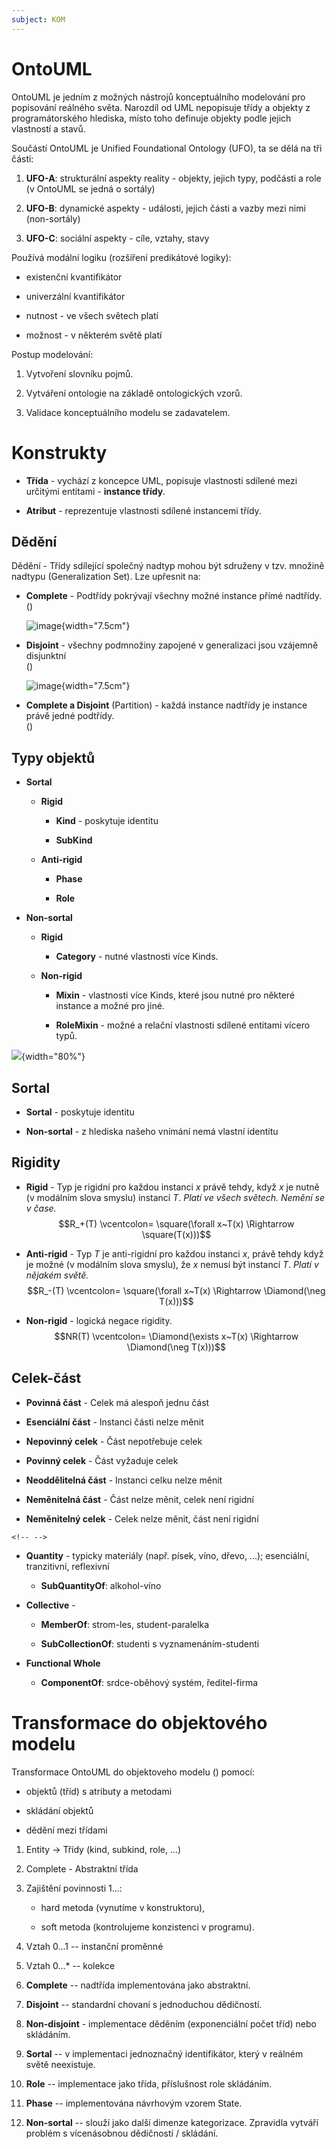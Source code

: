 ```yaml
---
subject: KOM
---
```


# OntoUML

OntoUML je jedním z možných nástrojů konceptuálního modelování pro
popisování reálného světa. Narozdíl od UML nepopisuje třídy a objekty z
programátorského hlediska, místo toho definuje objekty podle jejich
vlastností a stavů.

Součástí OntoUML je Unified Foundational Ontology (UFO), ta se dělá na
tři části:

1.  **UFO-A**: strukturální aspekty reality - objekty, jejich typy,
    podčásti a role (v OntoUML se jedná o sortály)

2.  **UFO-B**: dynamické aspekty - události, jejich části a vazby mezi
    nimi (non-sortály)

3.  **UFO-C**: sociální aspekty - cíle, vztahy, stavy

Používá modální logiku (rozšíření predikátové logiky):

-   existenční kvantifikátor

-   univerzální kvantifikátor

-   nutnost - ve všech světech platí

-   možnost - v některém světě platí

Postup modelování:

1.  Vytvoření slovníku pojmů.

2.  Vytváření ontologie na základě ontologických vzorů.

3.  Validace konceptuálního modelu se zadavatelem.

# Konstrukty

-   **Třída** - vychází z koncepce UML, popisuje vlastnosti sdílené mezi
    určitými entitami - **instance třídy**.

-   **Atribut** - reprezentuje vlastnosti sdílené instancemi třídy.

## Dědění

Dědění - Třídy sdílející společný nadtyp mohou být sdruženy v tzv.
množině nadtypu (Generalization Set). Lze upřesnit na:

-   **Complete** - Podtřídy pokrývají všechny možné instance přímé
    nadtřídy.\
    ()

    ![image](./images/complete.png){width="7.5cm"}

-   **Disjoint** - všechny podmnožiny zapojené v generalizaci jsou
    vzájemně disjunktní\
    ()

    ![image](./images/disjoint.png){width="7.5cm"}

-   **Complete a Disjoint** (Partition) - každá instance nadtřídy je
    instance právě jedné podtřídy.\
    ()

## Typy objektů

-   **Sortal**

    -   **Rigid**

        -   **Kind** - poskytuje identitu

        -   **SubKind**

    -   **Anti-rigid**

        -   **Phase**

        -   **Role**

-   **Non-sortal**

    -   **Rigid**

        -   **Category** - nutné vlastnosti více Kinds.

    -   **Non-rigid**

        -   **Mixin** - vlastnosti více Kinds, které jsou nutné pro
            některé instance a možné pro jiné.

        -   **RoleMixin** - možné a relační vlastnosti sdílené entitami
            vícero typů.

![ ](./images/type-categories.png){width="80%"}

## Sortal

-   **Sortal** - poskytuje identitu

-   **Non-sortal** - z hlediska našeho vnímání nemá vlastní identitu

## Rigidity

-   **Rigid** - Typ je rigidní pro každou instanci $x$ právě tehdy, když
    $x$ je nutně (v modálním slova smyslu) instancí $T$. *Platí ve všech
    světech. Nemění se v čase.*\
    $$R_+(T) \vcentcolon= \square(\forall x~T(x) \Rightarrow \square(T(x)))$$

-   **Anti-rigid** - Typ $T$ je anti-rigidní pro každou instanci $x$,
    právě tehdy když je možné (v modálním slova smyslu), že $x$ nemusí
    být instancí $T$. *Platí v nějakém světě.*\
    $$R_-(T) \vcentcolon= \square(\forall x~T(x) \Rightarrow \Diamond(\neg T(x)))$$

-   **Non-rigid** - logická negace rigidity.
    $$NR(T) \vcentcolon= \Diamond(\exists x~T(x) \Rightarrow \Diamond(\neg T(x)))$$

## Celek-část

-   **Povinná část** - Celek má alespoň jednu část

-   **Esenciální část** - Instanci části nelze měnit

-   **Nepovinný celek** - Část nepotřebuje celek

-   **Povinný celek** - Část vyžaduje celek

-   **Neoddělitelná část** - Instanci celku nelze měnit

-   **Neměnitelná část** - Část nelze měnit, celek není rigidní

-   **Neměnitelný celek** - Celek nelze měnit, část není rigidní

```{=html}
<!-- -->
```
-   **Quantity** - typicky materiály (např. písek, víno, dřevo, ...);
    esenciální, tranzitivní, reflexivní

    -   **SubQuantityOf**: alkohol-víno

-   **Collective** -

    -   **MemberOf**: strom-les, student-paralelka

    -   **SubCollectionOf**: studenti s vyznamenáním-studenti

-   **Functional Whole**

    -   **ComponentOf**: srdce-oběhový systém, ředitel-firma

# Transformace do objektového modelu

Transformace OntoUML do objektoveho modelu () pomocí:

-   objektů (tříd) s atributy a metodami

-   skládání objektů

-   dědění mezi třídami

1.  Entity $\to$ Třídy (kind, subkind, role, ...)

2.  Complete - Abstraktní třída

3.  Zajištění povinnosti 1\...:

    -   hard metoda (vynutíme v konstruktoru),

    -   soft metoda (kontrolujeme konzistenci v programu).

4.  Vztah 0\...1 -- instanční proměnné

5.  Vztah 0\...\* -- kolekce

6.  **Complete** -- nadtřída implementována jako abstraktní.

7.  **Disjoint** -- standardní chovaní s jednoduchou dědičností.

8.  **Non-disjoint** - implementace děděním (exponenciální počet tříd)
    nebo skládáním.

9.  **Sortal** -- v implementaci jednoznačný identifikátor, který v
    reálném světě neexistuje.

10. **Role** -- implementace jako třída, příslušnost role skládáním.

11. **Phase** -- implementována návrhovým vzorem State.

12. **Non-sortal** -- slouží jako další dimenze kategorizace. Zpravidla
    vytváří problém s vícenásobnou dědičností / skládání.
